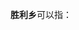 '''胜利乡'''可以指：
{{PRC admin/disambig|21/13/21/218/000|22/03/22/202/000|23/08/28/203/000|50/02/38/204/000|51/19/21/216/000|51/34/35/201/000|64/01/21/200/000|23/02/24/200/000}}
{{disambig|cat=三字中国乡名消歧义}}